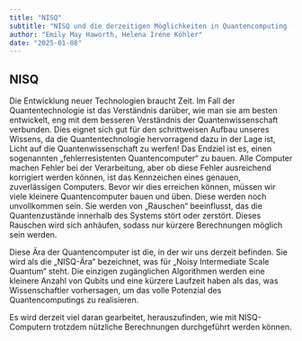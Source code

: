 ```yaml
---
title: "NISQ"
subtitle: "NISQ und die derzeitigen Möglichkeiten in Quantencomputing (mittel)"
author: "Emily May Haworth, Helena Iréne Köhler"
date: "2025-01-08"
---
```


## NISQ

Die Entwicklung neuer Technologien braucht Zeit. Im Fall der Quantentechnologie ist das Verständnis darüber, wie man sie am besten entwickelt, eng mit dem besseren Verständnis der Quantenwissenschaft verbunden. Dies eignet sich gut für den schrittweisen Aufbau unseres Wissens, da die Quantentechnologie hervorragend dazu in der Lage ist, Licht auf die Quantenwissenschaft zu werfen!
Das Endziel ist es, einen sogenannten „fehlerresistenten Quantencomputer“ zu bauen. Alle Computer machen Fehler bei der Verarbeitung, aber ob diese Fehler ausreichend korrigiert werden können, ist das Kennzeichen eines genauen, zuverlässigen Computers.
Bevor wir dies erreichen können, müssen wir viele kleinere Quantencomputer bauen und üben. Diese werden noch unvollkommen sein. Sie werden von „Rauschen“ beeinflusst, das die Quantenzustände innerhalb des Systems stört oder zerstört. Dieses Rauschen wird sich anhäufen, sodass nur kürzere Berechnungen möglich sein werden.

Diese Ära der Quantencomputer ist die, in der wir uns derzeit befinden. Sie wird als die „NISQ-Ära“ bezeichnet, was für „Noisy Intermediate Scale Quantum“ steht.
Die einzigen zugänglichen Algorithmen werden eine kleinere Anzahl von Qubits und eine kürzere Laufzeit haben als das, was Wissenschaftler vorhersagen, um das volle Potenzial des Quantencomputings zu realisieren.

Es wird derzeit viel daran gearbeitet, herauszufinden, wie mit NISQ-Computern trotzdem nützliche Berechnungen durchgeführt werden können.
